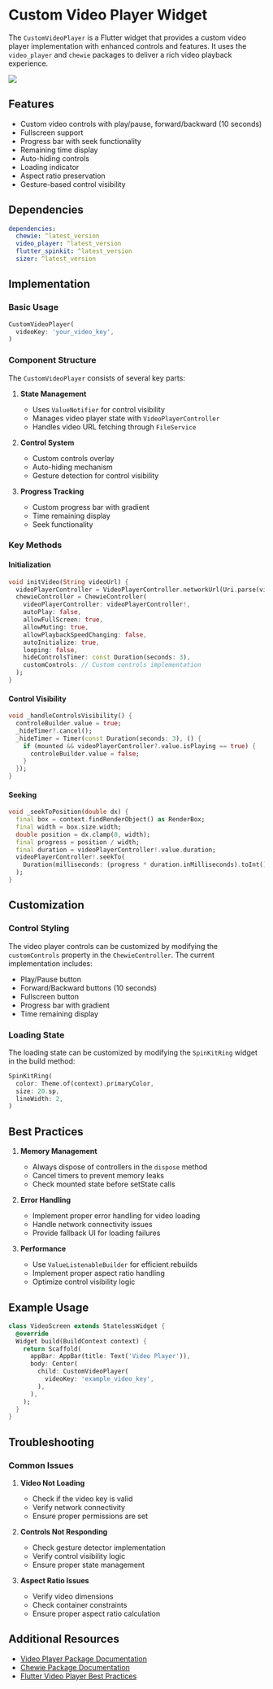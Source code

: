 # Custom Video Player Widget

The `CustomVideoPlayer` is a Flutter widget that provides a custom video player implementation with enhanced controls and features. It uses the `video_player` and `chewie` packages to deliver a rich video playback experience.

![](./images/videoplayer.png)

## Features

- Custom video controls with play/pause, forward/backward (10 seconds)
- Fullscreen support
- Progress bar with seek functionality
- Remaining time display
- Auto-hiding controls
- Loading indicator
- Aspect ratio preservation
- Gesture-based control visibility

## Dependencies

```yaml
dependencies:
  chewie: ^latest_version
  video_player: ^latest_version
  flutter_spinkit: ^latest_version
  sizer: ^latest_version
```

## Implementation

### Basic Usage

```dart
CustomVideoPlayer(
  videoKey: 'your_video_key',
)
```

### Component Structure

The `CustomVideoPlayer` consists of several key parts:

1. **State Management**
   - Uses `ValueNotifier` for control visibility
   - Manages video player state with `VideoPlayerController`
   - Handles video URL fetching through `FileService`

2. **Control System**
   - Custom controls overlay
   - Auto-hiding mechanism
   - Gesture detection for control visibility

3. **Progress Tracking**
   - Custom progress bar with gradient
   - Time remaining display
   - Seek functionality

### Key Methods

#### Initialization
```dart
void initVideo(String videoUrl) {
  videoPlayerController = VideoPlayerController.networkUrl(Uri.parse(videoUrl));
  chewieController = ChewieController(
    videoPlayerController: videoPlayerController!,
    autoPlay: false,
    allowFullScreen: true,
    allowMuting: true,
    allowPlaybackSpeedChanging: false,
    autoInitialize: true,
    looping: false,
    hideControlsTimer: const Duration(seconds: 3),
    customControls: // Custom controls implementation
  );
}
```

#### Control Visibility
```dart
void _handleControlsVisibility() {
  controleBuilder.value = true;
  _hideTimer?.cancel();
  _hideTimer = Timer(const Duration(seconds: 3), () {
    if (mounted && videoPlayerController?.value.isPlaying == true) {
      controleBuilder.value = false;
    }
  });
}
```

#### Seeking
```dart
void _seekToPosition(double dx) {
  final box = context.findRenderObject() as RenderBox;
  final width = box.size.width;
  double position = dx.clamp(0, width);
  final progress = position / width;
  final duration = videoPlayerController!.value.duration;
  videoPlayerController!.seekTo(
    Duration(milliseconds: (progress * duration.inMilliseconds).toInt())
  );
}
```

## Customization

### Control Styling
The video player controls can be customized by modifying the `customControls` property in the `ChewieController`. The current implementation includes:

- Play/Pause button
- Forward/Backward buttons (10 seconds)
- Fullscreen button
- Progress bar with gradient
- Time remaining display

### Loading State
The loading state can be customized by modifying the `SpinKitRing` widget in the build method:

```dart
SpinKitRing(
  color: Theme.of(context).primaryColor,
  size: 20.sp,
  lineWidth: 2,
)
```

## Best Practices

1. **Memory Management**
   - Always dispose of controllers in the `dispose` method
   - Cancel timers to prevent memory leaks
   - Check mounted state before setState calls

2. **Error Handling**
   - Implement proper error handling for video loading
   - Handle network connectivity issues
   - Provide fallback UI for loading failures

3. **Performance**
   - Use `ValueListenableBuilder` for efficient rebuilds
   - Implement proper aspect ratio handling
   - Optimize control visibility logic

## Example Usage

```dart
class VideoScreen extends StatelessWidget {
  @override
  Widget build(BuildContext context) {
    return Scaffold(
      appBar: AppBar(title: Text('Video Player')),
      body: Center(
        child: CustomVideoPlayer(
          videoKey: 'example_video_key',
        ),
      ),
    );
  }
}
```

## Troubleshooting

### Common Issues

1. **Video Not Loading**
   - Check if the video key is valid
   - Verify network connectivity
   - Ensure proper permissions are set

2. **Controls Not Responding**
   - Check gesture detector implementation
   - Verify control visibility logic
   - Ensure proper state management

3. **Aspect Ratio Issues**
   - Verify video dimensions
   - Check container constraints
   - Ensure proper aspect ratio calculation

## Additional Resources

- [Video Player Package Documentation](https://pub.dev/packages/video_player)
- [Chewie Package Documentation](https://pub.dev/packages/chewie)
- [Flutter Video Player Best Practices](https://flutter.dev/docs/cookbook/plugins/play-video)
